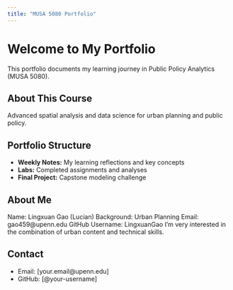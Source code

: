 ```yaml
---
title: "MUSA 5080 Portfolio"
---
```


# Welcome to My Portfolio

This portfolio documents my learning journey in Public Policy Analytics (MUSA 5080).

## About This Course
Advanced spatial analysis and data science for urban planning and public policy.

## Portfolio Structure
- **Weekly Notes:** My learning reflections and key concepts
- **Labs:** Completed assignments and analyses
- **Final Project:** Capstone modeling challenge

## About Me
Name: Lingxuan Gao (Lucian)
Background: Urban Planning
Email: gao459@upenn.edu
GitHub Username: LingxuanGao
I'm very interested in the combination of urban content and technical skills.

## Contact
- Email: [your.email@upenn.edu]
- GitHub: [@your-username]
